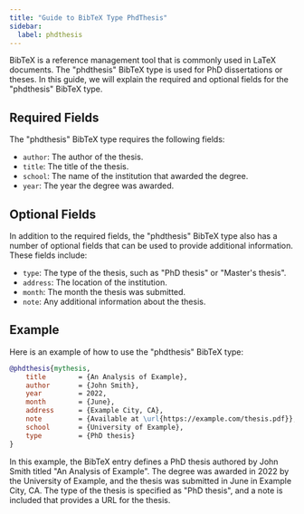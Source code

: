 ```yaml
---
title: "Guide to BibTeX Type PhdThesis"
sidebar:
  label: phdthesis
---
```



BibTeX is a reference management tool that is commonly used in LaTeX documents. The "phdthesis" BibTeX type is used for PhD dissertations or theses. In this guide, we will explain the required and optional fields for the "phdthesis" BibTeX type.

<CiteDrive/>

## Required Fields

The "phdthesis" BibTeX type requires the following fields:

-   `author`: The author of the thesis.
-   `title`: The title of the thesis.
-   `school`: The name of the institution that awarded the degree.
-   `year`: The year the degree was awarded.

## Optional Fields

In addition to the required fields, the "phdthesis" BibTeX type also has a number of optional fields that can be used to provide additional information. These fields include:

-   `type`: The type of the thesis, such as "PhD thesis" or "Master's thesis".
-   `address`: The location of the institution.
-   `month`: The month the thesis was submitted.
-   `note`: Any additional information about the thesis.

## Example

Here is an example of how to use the "phdthesis" BibTeX type:

```bibtex
@phdthesis{mythesis,
	title        = {An Analysis of Example},
	author       = {John Smith},
	year         = 2022,
	month        = {June},
	address      = {Example City, CA},
	note         = {Available at \url{https://example.com/thesis.pdf}},
	school       = {University of Example},
	type         = {PhD thesis}
}
```



In this example, the BibTeX entry defines a PhD thesis authored by John Smith titled "An Analysis of Example". The degree was awarded in 2022 by the University of Example, and the thesis was submitted in June in Example City, CA. The type of the thesis is specified as "PhD thesis", and a note is included that provides a URL for the thesis.